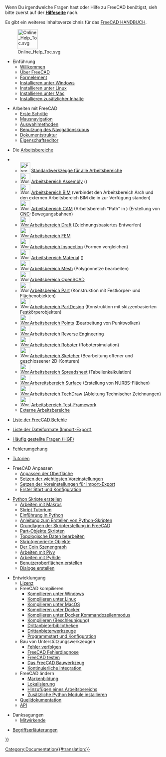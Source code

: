 <languages/>

Wenn Du irgendwelche Fragen hast oder Hilfe zu FreeCAD benötigst, sieh bitte zuerst auf der '''[[Help/de|Hilfeseite]]''' nach.

Es gibt ein weiteres Inhaltsverzeichnis für das [[Manual:Introduction/de|FreeCAD HANDBUCH]].

[[File:Online_Help_Toc.svg|64px]]

* Einführung
** [[Online_Help_Startpage/de|Willkommen]]
** [[About_FreeCAD/de|Über FreeCAD]]
** [[Feature_list/de|Formelement]]
** [[Install_on_Windows/de|Installieren unter Windows]]
** [[Install_on_Linux/de|Installieren unter Linux]]
** [[Install_on_Mac/de|Installieren unter Mac]]
** [[Installing/de|Installieren zusätzlicher Inhalte]]

* Arbeiten mit FreeCAD
** [[Getting_started/de|Erste Schritte]]
** [[Mouse_navigation/de|Mausnavigation]]
** [[Selection_methods/de|Auswahlmethoden]]
** [[Navigation_Cube/de|Benutzung des Navigationskubus]]
** [[Document_structure/de|Dokumentstruktur]]
** [[Property_editor/de|Eigenschaftseditor]]

* Die [[Workbenches/de|Arbeitsbereiche]]
<!--Please keep this list consistent with User_hub, Workbenches and Manual:The_FreeCAD_Interface-->
** [[Image:Freecad.svg|32px]] [[Std_Base/de|Standardwerkzeuge für alle Arbeitsbereiche]]
** [[Image:Workbench_Assembly.svg|32px]] [[Assembly_Workbench/de|Arbeitsbereich Assembly]] ({{Version/de|1.0}})
** [[Image:Workbench_BIM.svg|32px]] [[BIM_Workbench/de|Arbeitsbereich BIM]] (verbindet den Arbeitsbereich Arch und den externen Arbeitsbereich BIM die in {{VersionMinus/de|0.21}} zur Verfügung standen)
** [[Image:Workbench_CAM.svg|32px]] [[CAM_Workbench/de|Arbeitsbereich CAM]] (Arbeitsbereich "Path" in {{VersionMinus/de|0.21}}) (Erstellung von CNC-Bewegungsbahnen)
** [[Image:Workbench_Draft.svg|32px]][[Draft_Workbench/de|Arbeitsbereich Draft]] (Zeichnungsbasiertes Entwerfen)
** [[Image:Workbench_FEM.svg|32px]][[FEM_Workbench/de|Arbeitsbereich FEM]] 
** [[Image:Workbench_Inspection.svg|32px]][[Inspection_Workbench/de|Arbeitsbereich Inspection]] (Formen vergleichen)
** [[Image:Workbench_Material.svg|32px]] [[Material_Workbench/de|Arbeitsbereich Material]] ({{Version/de|1.0}})
** [[Image:Workbench_Mesh.svg|32px]][[Mesh_Workbench/de|Arbeitsbereich Mesh]] (Polygonnetze bearbeiten)
** [[Image:Workbench_OpenSCAD.svg|32px]][[OpenSCAD_Workbench/de|Arbeitsbereich OpenSCAD]] 
** [[Image:Workbench_Part.svg|32px]][[Part_Workbench/de|Arbeitsbereich Part]] (Konstruktion mit Festkörper- und Flächenobjekten)
** [[Image:Workbench_PartDesign.svg|32px]][[PartDesign_Workbench/de|Arbeitsbereich PartDesign]] (Konstruktion mit skizzenbasierten Festkörperobjekten)
** [[Image:Workbench_Points.svg|32px]][[Points_Workbench/de|Arbeitsbereich Points]] (Bearbeitung von Punktwolken)
** [[Image:Workbench_Reverse_Engineering.svg|32px]][[Reverse_Engineering_Workbench/de|Arbeitsbereich Reverse Engineering]]
** [[Image:Workbench_Robot.svg|32px]][[Robot_Workbench/de|Arbeitsbereich Roboter]] (Robotersimulation)
** [[Image:Workbench_Sketcher.svg|32px]][[Sketcher_Workbench/de|Arbeitsbereich Sketcher]] (Bearbeitung offener und geschlossener 2D-Konturen)
** [[Image:Workbench_Spreadsheet.svg|32px]][[Spreadsheet_Workbench/de|Arbeitsbereich Spreadsheet]] (Tabellenkalkulation)
** [[Image:Workbench_Surface.svg|32px]][[Surface_Workbench/de|Arbereitsbereich Surface]] (Erstellung von NURBS-Flächen)
** [[Image:Workbench_TechDraw.svg|32px]][[TechDraw_Workbench/de|Arbeitsbereich TechDraw]] (Ableitung Technischer Zeichnungen)
** [[Image:Workbench_Test.svg|32px]] [[Testing|Arbeitsbereich Test-Framework]]
** [[External_workbenches/de|Externe Arbeitsbereiche]]

* [[List_of_Commands/de|Liste der FreeCAD Befehle]]

* [[Import_Export/de|Liste der Dateiformate (Import-Export)]]

* [[Frequently_asked_questions/de|Häufig gestellte Fragen (HGF)]]

* [[Workarounds/de|Fehlerumgehung]]

* [[Tutorials/de|Tutorien]]

* FreeCAD Anpassen
** [[Interface_Customization/de|Anpassen der Oberfläche]]
** [[Preferences_Editor/de|Setzen der wichtigsten Voreinstellungen]]
** [[Import_Export_Preferences/de|Setzen der Voreinstellungen für Import-Export ]]
** [[Start_up_and_Configuration|Erster Start und Konfiguration]]

* [[Scripting_and_macros/de|Python Skripte erstellen]]
** [[Macros/de|Arbeiten mit Makros]]
** [[Scripts/de|Skript Tutorium]]
** [[Introduction_to_Python/de|Einführung in Python]]
** [[Python_scripting_tutorial/de|Anleitung zum Erstellen von Python-Skripten]]
** [[FreeCAD_Scripting_Basics/de|Grundlagen der Skripterstellung in FreeCAD]]
** [[Part_scripting/de|Part-Objekte Skripten]]
** [[Topological_data_scripting/de|Topologische Daten bearbeiten]]
** [[Scripted_objects/de|Skriptgenerierte Objekte]]
** [[Scenegraph/de|Der Coin Szenengraph]]
** [[Pivy/de|Arbeiten mit Pivy]]
** [[PySide/de|Arbeiten mit PySide]]
** [[Interface_creation/de|Benutzeroberflächen erstellen]]
** [[Dialog_creation/de|Dialoge erstellen]]

* Entwicklungung
** [[License/de|Lizenz]]
** FreeCAD kompilieren
*** [[Compile_on_Windows/de|Kompilieren unter Windows]]
*** [[Compile_on_Linux/de|Kompilieren unter Linux]]
*** [[Compile_on_MacOS/de|Kompilieren unter MacOS]]
*** [[Compile_on_Docker/de|Kompilieren unter Docker]]
*** [[FreeCAD_Docker_CLI_mode|Kompilieren unter Docker Kommandozeilenmodus]]
*** [[Compiling_(Speeding up)/de|Kompilieren (Beschleunigung)]]
*** [[Third_Party_Libraries/de|Drittanbieterbibliotheken]]
*** [[Third_Party_Tools/de|Drittanbieterwerkzeuge]]
*** [[Start_up_and_Configuration/de|Programmstart und Konfiguration]]
** Bau von Unterstützungswerkzeugen  
*** [[Tracker/de|Fehler verfolgen]]
*** [[Debugging/de|FreeCAD Fehlerdiagnose]]
*** [[Testing/de|FreeCAD testen]]
*** [[FreeCAD_Build_Tool/de|Das FreeCAD Bauwerkzeug]]
*** [[Continuous Integration/de|Kontinuierliche Integration]]
** FreeCAD ändern
*** [[Branding/de|Markenbildung]] 
*** [[Localisation/de|Lokalisierung]]
*** [[Workbench_creation/de|Hinzufügen eines Arbeitsbereichs]]
*** [[Extra_python_modules/de|Zusätzliche Python Module installieren]]
** [[Source documentation/de|Quelldokumentation]]
** [https://www.freecadweb.org/api/ API]

* Danksagungen
**[[Contributors/de|Mitwirkende]]

*[[Glossary/de|Begriffserläuterungen]]


{{Userdocnavi{{#translation:}}}}
[[Category:Documentation{{#translation:}}]]